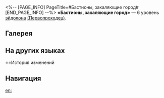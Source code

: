 <%-- [PAGE_INFO]
PageTitle=#Бастионы, закаляющие город#
[END_PAGE_INFO] --%>
{{Эйдолон Инфобокс
|Название         = Бастионы, закаляющие город
|Изображение      = Эйдолон Бастионы, закаляющие город.png
|Персонаж         = Первопроходец (Сохранение)
|Уровень          = 6
|Длительность     = 
|Описание         = После использования усиленной базовой атаки или сверхспособности защита Первопроходца повышается на 10%. Этот эффект может складываться до 3 раз.
|Свойство1        = 
|Масштабирование1 = 
}}
'''«Бастионы, закаляющие город»''' — 6 уровень [[эйдолон]]а [[(Первопроходец)]].

==Галерея==
{{Галерея|position=left|captionalign=center
|Персонаж Первопроходец (Сохранение) Эйдолон 6.png|Осколок Эйдолона
}}

==На других языках==
{{На других языках
|en   = City-Forging Bulwarks
|zhs  = 永屹城垣的壁垒
|zht  = 永屹城垣的壁壘
|ja   = {{Rubi|永世|えいせい}}に{{Rubi|聳|そび}}える{{Rubi|壁塁|へきるい}}
|ko   = 영원토록 굳건한 성벽
|es   = Baluarte de la Ciudad Eterna
|fr   = Remparts de la cité éblouissante
|ru   = Бастионы, закаляющие город
|th   = City-Forging Bulwarks
|vi   = Thành Luỹ Trường Tồn
|de   = Wallanlagen der Emporragenden Zitadelle
|id   = City-Forging Bulwarks
|pt   = Bastião Forja-Cidades
}}

==История изменений
{{История изменений|3.5}}

==Навигация==
{{Навык Навбокс|Первопроходец (Сохранение)}}

[[en:]]